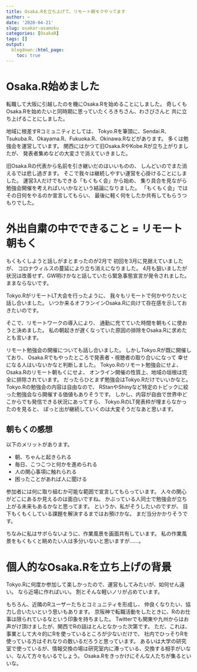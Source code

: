 ```yaml
---
title: Osaka.Rを立ち上げて、リモート朝モクやってます
author: ~
date: '2020-04-21'
slug: osakar-asamoku
categories: [OsakaR]
tags: []
output:
  blogdown::html_page:
    toc: true
---
```


# Osaka.R始めました

転職して大阪に引越したのを機にOsaka.Rを始めることにしました。
奇しくもOsaka.Rを始めたいと同時期に思っていたくろきちさん、わさびさんと
共に立ち上げることにしました。

地域に根差すRコミュニティとしては、
Tokyo.Rを筆頭に、Sendai.R、Tsukuba.R、Okayama.R、Fukuoka.R、Okinawa.Rなどがあります。
多くは勉強会を運営しています。
関西にはかつて旧Osaka.RやKobe.Rが立ち上がりましたが、
発表者集めなどの大変さで消えていきました。

旧Osaka.Rの代表から名前を引き継いだのはいいものの、
しんどいのでまた消えるでは悲し過ぎます。
そこで我々は継続しやすい運営を心掛けることにしました。
運営3人だけでもできる「もくもく会」から始め、
集り具合を見ながら勉強会開催を考えればいいかなという結論になりました。
「もくもく会」ではその日何をやるのか宣言してもらい、
最後に軽く何をしたか共有してもらうつもりでした。

# 外出自粛の中でできること = リモート朝もく

もくもくしようと話しがまとまったのが2月で
初回を3月に見据えていましたが、
コロナウィルスの蔓延により立ち消えになりました。
4月も狙いましたが状況は改善せず、GW明けかなと話していたら緊急事態宣言が発令されました。
ままならないです。

Tokyo.RがリモートLT大会を行ったように、
我々もリモートで何かやりたいと話し合いました。
いつか来るオフランインOsaka.Rに向けて存在感を示しておきたいのです。

そこで、リモートワークの導入により、
通勤に充てていた時間を朝もくに使おうと決めました。
私の朝起きが遅くなっていた原因の排除をOsaka.Rに求めたとも言います。

リモート勉強会の開催についても話し合いました。
しかしTokyo.Rが既に開催しており、
Osaka.Rでもやったところで発表者・視聴者の取り合いになって
幸せになる人はいないかなと判断しました。
Tokyo.Rのリモート勉強会にせよ、Osaka.Rのリモート朝もくにせよ、
オンライン開催の性質上、地域の垣根は完全に排除されています。
だったらひとまず勉強会はTokyo.Rだけでいいかなと。
Tokyo.Rの勉強会の内容は自由なので、
RStanやShinyなど特定のトピックに絞った勉強会なら開催する価値もありそうです。
しかし、内容が自由で世界中どこからでも発信できる状況にあってすら、
Tokyo.RのLT発表枠が埋まらなかったのを見ると、
ぽっと出が継続していくのは大変そうだなあと思います。

## 朝もくの感想

以下のメリットがあります。

* 朝、ちゃんと起きられる
* 毎日、こつこつと何かを進められる
* 人の関心事項に触れられる
* 困ったことがあれば人に聞ける

参加者には何に取り組むか可能な範囲で宣言してもらっています。
人々の関心がどこにあるか見えるのは面白いですね。
かぶっている人同士で勉強会が立ち上がる未来もあるかなと思ってます。
というか、私がそうしたいのですが、
目下もくもくしている課題を解決するまではお預けかな。
まだ当分かかりそうです。

ちなみに私はサボらないように、作業風景を画面共有しています。
私の作業風景をもくもくと眺めたい人は多分いないと思いますが……。

# 個人的なOsaka.Rを立ち上げの背景

Tokyo.Rに何度か参加して楽しかったので、運営もしてみたいが、如何せん遠い。
なら近場に作ればいい。
割とそんな軽いノリが占めています。

もちろん、近隣のRユーザーたちとコミュニティを形成し、
仲良くなりたい、協力し合いたいという思いもあります。
京阪神で転職活動をしたときに、Rのお仕事は限られているなという印象を持ちました。
Twitterでも関東や九州からはお声がけ頂けましたが、関西でRの話はとんとなかった次第です。
ただ、これは、事業として大々的にRを使っているところが少ないだけで、
社内でひっそりRを使っている方はそれなりの数いるだろうと思っています。
あるいは大学の研究室で使っているが、情報交換の場は研究室内に滞っている、交換する相手がいない、なんて方々もいるでしょう。
Osaka.Rをきっかけにそんな人たちが集るといいな。
